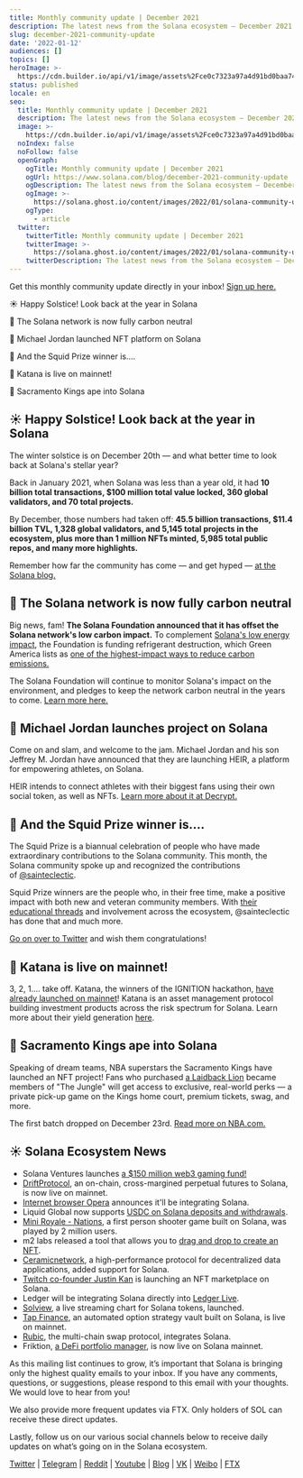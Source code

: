 ```yaml
---
title: Monthly community update | December 2021
description: The latest news from the Solana ecosystem — December 2021 edition!
slug: december-2021-community-update
date: '2022-01-12'
audiences: []
topics: []
heroImage: >-
  https://cdn.builder.io/api/v1/image/assets%2Fce0c7323a97a4d91bd0baa7490ec9139%2Ffce0c0a5129746b391df4776eca8e906
status: published
locale: en
seo:
  title: Monthly community update | December 2021
  description: The latest news from the Solana ecosystem — December 2021 edition!
  image: >-
    https://cdn.builder.io/api/v1/image/assets%2Fce0c7323a97a4d91bd0baa7490ec9139%2Ffce0c0a5129746b391df4776eca8e906
  noIndex: false
  noFollow: false
  openGraph:
    ogTitle: Monthly community update | December 2021
    ogUrl: https://www.solana.com/blog/december-2021-community-update
    ogDescription: The latest news from the Solana ecosystem — December 2021 edition!
    ogImage: >-
      https://solana.ghost.io/content/images/2022/01/solana-community-update-december-2021-blog.png
    ogType:
      - article
  twitter:
    twitterTitle: Monthly community update | December 2021
    twitterImage: >-
      https://solana.ghost.io/content/images/2022/01/solana-community-update-december-2021-blog.png
    twitterDescription: The latest news from the Solana ecosystem — December 2021 edition!
---
```


Get this monthly community update directly in your inbox! [Sign up here.](https://solana.ghost.io/monthly-update-september-2021/solana.com/newsletter)

☀️ Happy Solstice! Look back at the year in Solana

🌱 The Solana network is now fully carbon neutral

🏀 Michael Jordan launched NFT platform on Solana

🦑 And the Squid Prize winner is....

🥷 Katana is live on mainnet!

👑 Sacramento Kings ape into Solana

## **☀️ Happy Solstice! Look back at the year in Solana**

The winter solstice is on December 20th — and what better time to look back at Solana's stellar year?

Back in January 2021, when Solana was less than a year old, it had **10 billion total transactions, $100 million total value locked, 360 global validators, and 70 total projects.**

By December, those numbers had taken off: **45.5 billion transactions, $11.4 billion TVL, 1,328 global validators, and 5,145 total projects in the ecosystem, plus more than 1 million NFTs minted, 5,985 total public repos, and many more highlights.**

Remember how far the community has come — and get hyped — [at the Solana blog.](https://solana.com/news/happy-solstice-2021-celebrating-solanas-sunny-year?ref=solana.ghost.io)

## **🌱 The Solana network is now fully carbon neutral**

Big news, fam! **The Solana Foundation announced that it has offset the Solana network's low carbon impact.** To complement [Solana's low energy impact](https://solana.com/environment?ref=solana.ghost.io), the Foundation is funding refrigerant destruction, which Green America lists as [one of the highest-impact ways to reduce carbon emissions.](https://www.greenamerica.org/climate-change-100-reasons-hope/top-10-solutions-reverse-climate-change?ref=solana.ghost.io)

The Solana Foundation will continue to monitor Solana's impact on the environment, and pledges to keep the network carbon neutral in the years to come. [Learn more here.](https://solana.com/news/solana-foundation-carbon-neutral-2021?ref=solana.ghost.io)

## **🏀 Michael Jordan launches project on Solana**

Come on and slam, and welcome to the jam. Michael Jordan and his son Jeffrey M. Jordan have announced that they are launching HEIR, a platform for empowering athletes, on Solana.

HEIR intends to connect athletes with their biggest fans using their own social token, as well as NFTs. [Learn more about it at Decrypt.](https://decrypt.co/88393/michael-jordan-jumps-into-web3-solana-app-athletes-nfts-tokens?ref=solana.ghost.io)

## **🦑 And the Squid Prize winner is....**

The Squid Prize is a biannual celebration of people who have made extraordinary contributions to the Solana community. This month, the Solana community spoke up and recognized the contributions of [@sainteclectic](https://twitter.com/sainteclectic?ref=solana.ghost.io).

Squid Prize winners are the people who, in their free time, make a positive impact with both new and veteran community members. With [their educational threads](https://twitter.com/sainteclectic/status/1460995261338046466?ref=solana.ghost.io) and involvement across the ecosystem, @sainteclectic has done that and much more.

[Go on over to Twitter](https://twitter.com/solana/status/1478481566515007495?ref=solana.ghost.io) and wish them congratulations!

## **🥷 Katana is live on mainnet!**

3, 2, 1.... take off. Katana, the winners of the IGNITION hackathon, [have already launched on mainnet](https://twitter.com/Katana_HQ/status/1472039521134985225?ref=solana.ghost.io)! Katana is an asset management protocol building investment products across the risk spectrum for Solana. Learn more about their yield generation [here](https://app.katana.so/?ref=solana.ghost.io).

## **👑 Sacramento Kings ape into Solana**

Speaking of dream teams, NBA superstars the Sacramento Kings have launched an NFT project! Fans who purchased [a Laidback Lion](https://twitter.com/SacramentoKings/status/1474047768414994436?ref=solana.ghost.io) became members of "The Jungle" will get access to exclusive, real-world perks — a private pick-up game on the Kings home court, premium tickets, swag, and more.

The first batch dropped on December 23rd. [Read more on NBA.com.](https://www.nba.com/kings/news/sacramento-kings-launch-laidback-lions-limited-nft-collection?ref=solana.ghost.io)

## **☀️ Solana Ecosystem News**

-   Solana Ventures launches [a $150 million web3 gaming fund!](https://www.coindesk.com/business/2021/12/14/solana-ventures-looks-to-boost-web-3-gaming-with-launch-of-150m-fund/?ref=solana.ghost.io)
-   [DriftProtocol](https://twitter.com/DriftProtocol/status/1466426126801285122?ref=solana.ghost.io), an on-chain, cross-margined perpetual futures to Solana, is now live on mainnet.
-   [Internet browser Opera](https://twitter.com/opera/status/1469321016572792836?ref=solana.ghost.io) announces it'll be integrating Solana.
-   Liquid Global now supports [USDC on Solana deposits and withdrawals](https://twitter.com/Liquid_Global/status/1468185803620851712?ref=solana.ghost.io).
-   [Mini Royale - Nations](https://twitter.com/DefiDirect/status/1467026032050024448?ref=solana.ghost.io), a first person shooter game built on Solana, was played by 2 million users.
-   m2 labs released a tool that allows you to [drag and drop to create an NFT](https://twitter.com/m2__labs/status/1453028253829144598?ref=solana.ghost.io).
-   [Ceramicnetwork](https://twitter.com/ceramicnetwork/status/1468939402349010944?ref=solana.ghost.io), a high-performance protocol for decentralized data applications, added support for Solana.
-   [Twitch co-founder Justin Kan](https://twitter.com/justinkan/status/1470438455645777930?ref=solana.ghost.io) is launching an NFT marketplace on Solana.
-   Ledger will be integrating Solana directly into [Ledger Live](https://twitter.com/Ledger/status/1469240129319579648?ref=solana.ghost.io).
-   [Solview](https://twitter.com/Solviewapp/status/1475372242964041730?ref=solana.ghost.io), a live streaming chart for Solana tokens, launched.
-   [Tap Finance](https://twitter.com/Tap_Finance/status/1471890188402003971?ref=solana.ghost.io), an automated option strategy vault built on Solana, is live on mainnet.
-   [Rubic](https://twitter.com/CryptoRubic/status/1472597980385619969?ref=solana.ghost.io), the multi-chain swap protocol, integrates Solana.
-   Friktion, [a DeFi portfolio manager](https://twitter.com/friktion_labs/status/1473131877485752322?ref=solana.ghost.io), is now live on Solana mainnet.

As this mailing list continues to grow, it’s important that Solana is bringing only the highest quality emails to your inbox. If you have any comments, questions, or suggestions, please respond to this email with your thoughts. We would love to hear from you!

We also provide more frequent updates via FTX. Only holders of SOL can receive these direct updates.

Lastly, follow us on our various social channels below to receive daily updates on what’s going on in the Solana ecosystem.

[Twitter](https://twitter.com/solana?ref=solana.ghost.io) | [Telegram](https://t.me/solana?ref=solana.ghost.io) | [Reddit](https://www.reddit.com/r/solana/?ref=solana.ghost.io) | [Youtube](https://www.youtube.com/c/solanalabs?ref=solana.ghost.io) | [Blog](https://solana.com/news?ref=solana.ghost.io) | [VK](https://vk.com/solanarus?ref=solana.ghost.io) | [Weibo](https://www.weibo.com/SolanaNews?is_all=1&ref=solana.ghost.io) | [FTX](https://blockfolio.com/coin/SOL?ref=solana.ghost.io)
